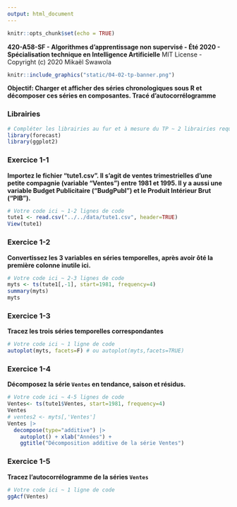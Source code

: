 ---
output: html_document
---

```{r setup, include=FALSE}
knitr::opts_chunk$set(echo = TRUE)
```

**420-A58-SF - Algorithmes d'apprentissage non supervisé - Été 2020 - Spécialisation technique en Intelligence Artificielle**
MIT License - Copyright (c) 2020 Mikaël Swawola

```{r 04-02-tp-banner, echo=FALSE, fig.cap="", out.width='100%'}
knitr::include_graphics("static/04-02-tp-banner.png")
```

**Objectif: Charger et afficher des séries chronologiques sous R et décomposer ces séries en composantes. Tracé d'autocorrélogramme**

### Librairies

```{r libraries}
# Compléter les librairies au fur et à mesure du TP ~ 2 librairies requises
library(forecast)
library(ggplot2)
```


### Exercice 1-1
**Importez le fichier "tute1.csv". Il s’agit de ventes trimestrielles d’une petite compagnie (variable "Ventes") entre 1981 et 1995. Il y a aussi une variable Budget Publicitaire ("BudgPubl") et le Produit Intérieur Brut ("PIB").**
```{r ex1_1}
# Votre code ici ~ 1-2 lignes de code
tute1 <- read.csv("../../data/tute1.csv", header=TRUE)
View(tute1)
```


### Exercice 1-2
**Convertissez les 3 variables en séries temporelles, après avoir ôté la première colonne inutile ici.**
```{r ex1_2}
# Votre code ici ~ 2-3 lignes de code
myts <- ts(tute1[,-1], start=1981, frequency=4)
summary(myts)
myts
```


### Exercice 1-3
**Tracez les trois séries temporelles correspondantes**
```{r ex1_3}
# Votre code ici ~ 1 ligne de code
autoplot(myts, facets=F) # ou autoplot(myts,facets=TRUE)
```


### Exercice 1-4
**Décomposez la série `Ventes` en tendance, saison et résidus.**
```{r ex1_4}
# Votre code ici ~ 4-5 lignes de code
Ventes<- ts(tute1$Ventes, start=1981, frequency=4)
Ventes
# ventes2 <- myts[,'Ventes']
Ventes |>
  decompose(type="additive") |>
    autoplot() + xlab("Années") +
    ggtitle("Décomposition additive de la série Ventes")
```


### Exercice 1-5
**Tracez l’autocorrélogramme de la séries `Ventes`**
```{r ex1_5}
# Votre code ici ~ 1 ligne de code
ggAcf(Ventes)
```
